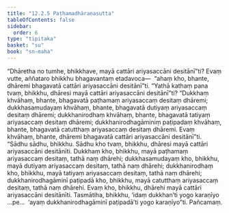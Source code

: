 ```yaml
---
title: "12.2.5 Paṭhamadhāraṇasutta"
tableOfContents: false
sidebar:
  order: 6
type: "tipitaka"
basket: "su"
book: "sn-maha"
---
```



<DynamicBreadcrumb />

<Division number="1085" book="sn-maha">

<Paragraph number="2240" book="sn-maha">
“Dhāretha no tumhe, bhikkhave, mayā cattāri ariyasaccāni desitānī”ti? Evaṃ vutte, aññataro bhikkhu bhagavantaṃ etadavoca—  “ahaṃ kho, bhante, dhāremi bhagavatā cattāri ariyasaccāni desitānī”ti. “Yathā kathaṃ pana tvaṃ, bhikkhu, dhāresi mayā cattāri ariyasaccāni desitānī”ti? “Dukkhaṃ khvāhaṃ, bhante, bhagavatā paṭhamaṃ ariyasaccaṃ desitaṃ dhāremi; dukkhasamudayaṃ khvāhaṃ, bhante, bhagavatā dutiyaṃ ariyasaccaṃ desitaṃ dhāremi; dukkhanirodhaṃ khvāhaṃ, bhante, bhagavatā tatiyaṃ ariyasaccaṃ desitaṃ dhāremi; dukkhanirodhagāminiṃ paṭipadaṃ khvāhaṃ, bhante, bhagavatā catutthaṃ ariyasaccaṃ desitaṃ dhāremi. Evaṃ khvāhaṃ, bhante, dhāremi bhagavatā cattāri ariyasaccāni desitānī”ti.
</Paragraph>

<Paragraph number="2241" book="sn-maha">
“Sādhu sādhu, bhikkhu. Sādhu kho tvaṃ, bhikkhu, dhāresi mayā cattāri ariyasaccāni desitānīti. Dukkhaṃ kho, bhikkhu, mayā paṭhamaṃ ariyasaccaṃ desitaṃ, tathā naṃ dhārehi; dukkhasamudayaṃ kho, bhikkhu, mayā dutiyaṃ ariyasaccaṃ desitaṃ, tathā naṃ dhārehi; dukkhanirodhaṃ kho, bhikkhu, mayā tatiyaṃ ariyasaccaṃ desitaṃ, tathā naṃ dhārehi; dukkhanirodhagāminī paṭipadā kho, bhikkhu, mayā catutthaṃ ariyasaccaṃ desitaṃ, tathā naṃ dhārehi. Evaṃ kho, bhikkhu, dhārehi mayā cattāri ariyasaccāni desitānīti.
</Paragraph>

<Paragraph number="2242" book="sn-maha">
Tasmātiha, bhikkhu, ‘idaṃ dukkhan’ti yogo karaṇīyo …pe…  ‘ayaṃ dukkhanirodhagāminī paṭipadā’ti yogo karaṇīyo”ti.

</Paragraph>
</Division>

<Paragraph number="2243" type="center" book="sn-maha">
Pañcamaṃ.
</Paragraph>
